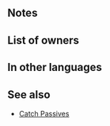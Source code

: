 {{Weapon Infobox
|tagid=SID_大漁の弓
|weaponType=Bow
|might=8
|range=2
|effectiveness=flying
|effect=Effective against flying foes. If【Penalty】is active on foe, grants Atk/Spd+5 during combat.<br><br>【Penalty】<br>All effects that last "on foe through its next action." Includes penalties inflicted by a skill like Panic or Threaten and negative status effects (preventing counterattacks, restricting movement, or the effects of a skill like Triangle Adept or Guard).
|cost=200
|exclusive=0
|userVersion1=Bow
|userVersion2=Arrow
|statModifiers=0,8,0,0,0
|required=Steel Bow
|next=Big-Catch Bow+
|promotionRarity=5
|promotionTier=1
|properties=
}}
==Notes==
{{Effective damage bonus|flying}}{{Combat boosts}}{{EffectfromPenalty|target=foe|combat boost effect}}
==List of owners==
{{Skill Hero List}}
==In other languages==
{{OtherLanguages
|japanese=大漁の弓
|german=Angelbogen
|spanishEU=Arco pesquero
|spanishLA=Arco pesquero
|french=Arc à pêche
|italian=Arco da pesca
|chineseTW=豐漁之弓
|portuguese=Arco pesqueiro
}}
==See also==
{{See also skills|cond=Description LIKE '%if%penalty%is active on foe%grants%/%+%during combat%' AND SCategory='weapon'|columns=3}}
*[[Skill families#Catch|Catch Passives]]
{{Weapons Navbox}}
